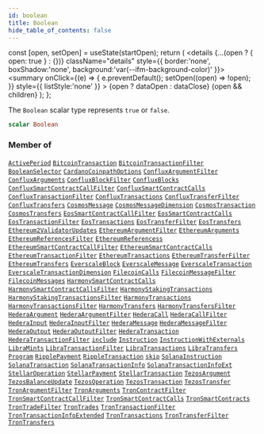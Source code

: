 ```yaml
---
id: boolean
title: Boolean
hide_table_of_contents: false
---
```







  const [open, setOpen] = useState(startOpen);
  return (
    <details {...(open ? { open: true } : {})} className="details" style={{ border:'none', boxShadow:'none', background:'var(--ifm-background-color)' }}>
      <summary
        onClick={(e) => {
          e.preventDefault();
          setOpen((open) => !open);
        }}
        style={{ listStyle:'none' }}
      >
      {open ? dataOpen : dataClose}
      </summary>
      {open && children}
    </details>
  );
};








The `Boolean` scalar type represents `true` or `false`.


```graphql
scalar Boolean
```






### Member of

[`ActivePeriod`](/docs/v1/graphql-reference/objects/active-period)  <Badge class="secondary" text="object"/><Bullet />[`BitcoinTransaction`](/docs/v1/graphql-reference/objects/bitcoin-transaction)  <Badge class="secondary" text="object"/><Bullet />[`BitcoinTransactionFilter`](/docs/v1/graphql-reference/inputs/bitcoin-transaction-filter)  <Badge class="secondary" text="input"/><Bullet />[`BooleanSelector`](/docs/v1/graphql-reference/inputs/boolean-selector)  <Badge class="secondary" text="input"/><Bullet />[`CardanoCoinpathOptions`](/docs/v1/graphql-reference/inputs/cardano-coinpath-options)  <Badge class="secondary" text="input"/><Bullet />[`ConfluxArgumentFilter`](/docs/v1/graphql-reference/inputs/conflux-argument-filter)  <Badge class="secondary" text="input"/><Bullet />[`ConfluxArguments`](/docs/v1/graphql-reference/objects/conflux-arguments)  <Badge class="secondary" text="object"/><Bullet />[`ConfluxBlockFilter`](/docs/v1/graphql-reference/inputs/conflux-block-filter)  <Badge class="secondary" text="input"/><Bullet />[`ConfluxBlocks`](/docs/v1/graphql-reference/objects/conflux-blocks)  <Badge class="secondary" text="object"/><Bullet />[`ConfluxSmartContractCallFilter`](/docs/v1/graphql-reference/inputs/conflux-smart-contract-call-filter)  <Badge class="secondary" text="input"/><Bullet />[`ConfluxSmartContractCalls`](/docs/v1/graphql-reference/objects/conflux-smart-contract-calls)  <Badge class="secondary" text="object"/><Bullet />[`ConfluxTransactionFilter`](/docs/v1/graphql-reference/inputs/conflux-transaction-filter)  <Badge class="secondary" text="input"/><Bullet />[`ConfluxTransactions`](/docs/v1/graphql-reference/objects/conflux-transactions)  <Badge class="secondary" text="object"/><Bullet />[`ConfluxTransferFilter`](/docs/v1/graphql-reference/inputs/conflux-transfer-filter)  <Badge class="secondary" text="input"/><Bullet />[`ConfluxTransfers`](/docs/v1/graphql-reference/objects/conflux-transfers)  <Badge class="secondary" text="object"/><Bullet />[`CosmosMessage`](/docs/v1/graphql-reference/objects/cosmos-message)  <Badge class="secondary" text="object"/><Bullet />[`CosmosMessageDimension`](/docs/v1/graphql-reference/objects/cosmos-message-dimension)  <Badge class="secondary" text="object"/><Bullet />[`CosmosTransaction`](/docs/v1/graphql-reference/objects/cosmos-transaction)  <Badge class="secondary" text="object"/><Bullet />[`CosmosTransfers`](/docs/v1/graphql-reference/objects/cosmos-transfers)  <Badge class="secondary" text="object"/><Bullet />[`EosSmartContractCallFilter`](/docs/v1/graphql-reference/inputs/eos-smart-contract-call-filter)  <Badge class="secondary" text="input"/><Bullet />[`EosSmartContractCalls`](/docs/v1/graphql-reference/objects/eos-smart-contract-calls)  <Badge class="secondary" text="object"/><Bullet />[`EosTransactionFilter`](/docs/v1/graphql-reference/inputs/eos-transaction-filter)  <Badge class="secondary" text="input"/><Bullet />[`EosTransactions`](/docs/v1/graphql-reference/objects/eos-transactions)  <Badge class="secondary" text="object"/><Bullet />[`EosTransferFilter`](/docs/v1/graphql-reference/inputs/eos-transfer-filter)  <Badge class="secondary" text="input"/><Bullet />[`EosTransfers`](/docs/v1/graphql-reference/objects/eos-transfers)  <Badge class="secondary" text="object"/><Bullet />[`Ethereum2ValidatorUpdates`](/docs/v1/graphql-reference/objects/ethereum-2-validator-updates)  <Badge class="secondary" text="object"/><Bullet />[`EthereumArgumentFilter`](/docs/v1/graphql-reference/inputs/ethereum-argument-filter)  <Badge class="secondary" text="input"/><Bullet />[`EthereumArguments`](/docs/v1/graphql-reference/objects/ethereum-arguments)  <Badge class="secondary" text="object"/><Bullet />[`EthereumReferencesFilter`](/docs/v1/graphql-reference/inputs/ethereum-references-filter)  <Badge class="secondary" text="input"/><Bullet />[`EthereumReferencess`](/docs/v1/graphql-reference/objects/ethereum-referencess)  <Badge class="secondary" text="object"/><Bullet />[`EthereumSmartContractCallFilter`](/docs/v1/graphql-reference/inputs/ethereum-smart-contract-call-filter)  <Badge class="secondary" text="input"/><Bullet />[`EthereumSmartContractCalls`](/docs/v1/graphql-reference/objects/ethereum-smart-contract-calls)  <Badge class="secondary" text="object"/><Bullet />[`EthereumTransactionFilter`](/docs/v1/graphql-reference/inputs/ethereum-transaction-filter)  <Badge class="secondary" text="input"/><Bullet />[`EthereumTransactions`](/docs/v1/graphql-reference/objects/ethereum-transactions)  <Badge class="secondary" text="object"/><Bullet />[`EthereumTransferFilter`](/docs/v1/graphql-reference/inputs/ethereum-transfer-filter)  <Badge class="secondary" text="input"/><Bullet />[`EthereumTransfers`](/docs/v1/graphql-reference/objects/ethereum-transfers)  <Badge class="secondary" text="object"/><Bullet />[`EverscaleBlock`](/docs/v1/graphql-reference/objects/everscale-block)  <Badge class="secondary" text="object"/><Bullet />[`EverscaleMessage`](/docs/v1/graphql-reference/objects/everscale-message)  <Badge class="secondary" text="object"/><Bullet />[`EverscaleTransaction`](/docs/v1/graphql-reference/objects/everscale-transaction)  <Badge class="secondary" text="object"/><Bullet />[`EverscaleTransactionDimension`](/docs/v1/graphql-reference/objects/everscale-transaction-dimension)  <Badge class="secondary" text="object"/><Bullet />[`FilecoinCalls`](/docs/v1/graphql-reference/objects/filecoin-calls)  <Badge class="secondary" text="object"/><Bullet />[`FilecoinMessageFilter`](/docs/v1/graphql-reference/inputs/filecoin-message-filter)  <Badge class="secondary" text="input"/><Bullet />[`FilecoinMessages`](/docs/v1/graphql-reference/objects/filecoin-messages)  <Badge class="secondary" text="object"/><Bullet />[`HarmonySmartContractCalls`](/docs/v1/graphql-reference/objects/harmony-smart-contract-calls)  <Badge class="secondary" text="object"/><Bullet />[`HarmonySmartContractCallsFilter`](/docs/v1/graphql-reference/inputs/harmony-smart-contract-calls-filter)  <Badge class="secondary" text="input"/><Bullet />[`HarmonyStakingTransactions`](/docs/v1/graphql-reference/objects/harmony-staking-transactions)  <Badge class="secondary" text="object"/><Bullet />[`HarmonyStakingTransactionsFilter`](/docs/v1/graphql-reference/inputs/harmony-staking-transactions-filter)  <Badge class="secondary" text="input"/><Bullet />[`HarmonyTransactions`](/docs/v1/graphql-reference/objects/harmony-transactions)  <Badge class="secondary" text="object"/><Bullet />[`HarmonyTransactionsFilter`](/docs/v1/graphql-reference/inputs/harmony-transactions-filter)  <Badge class="secondary" text="input"/><Bullet />[`HarmonyTransfers`](/docs/v1/graphql-reference/objects/harmony-transfers)  <Badge class="secondary" text="object"/><Bullet />[`HarmonyTransfersFilter`](/docs/v1/graphql-reference/inputs/harmony-transfers-filter)  <Badge class="secondary" text="input"/><Bullet />[`HederaArgument`](/docs/v1/graphql-reference/objects/hedera-argument)  <Badge class="secondary" text="object"/><Bullet />[`HederaArgumentFilter`](/docs/v1/graphql-reference/inputs/hedera-argument-filter)  <Badge class="secondary" text="input"/><Bullet />[`HederaCall`](/docs/v1/graphql-reference/objects/hedera-call)  <Badge class="secondary" text="object"/><Bullet />[`HederaCallFilter`](/docs/v1/graphql-reference/inputs/hedera-call-filter)  <Badge class="secondary" text="input"/><Bullet />[`HederaInput`](/docs/v1/graphql-reference/objects/hedera-input)  <Badge class="secondary" text="object"/><Bullet />[`HederaInputFilter`](/docs/v1/graphql-reference/inputs/hedera-input-filter)  <Badge class="secondary" text="input"/><Bullet />[`HederaMessage`](/docs/v1/graphql-reference/objects/hedera-message)  <Badge class="secondary" text="object"/><Bullet />[`HederaMessageFilter`](/docs/v1/graphql-reference/inputs/hedera-message-filter)  <Badge class="secondary" text="input"/><Bullet />[`HederaOutput`](/docs/v1/graphql-reference/objects/hedera-output)  <Badge class="secondary" text="object"/><Bullet />[`HederaOutputFilter`](/docs/v1/graphql-reference/inputs/hedera-output-filter)  <Badge class="secondary" text="input"/><Bullet />[`HederaTransaction`](/docs/v1/graphql-reference/objects/hedera-transaction)  <Badge class="secondary" text="object"/><Bullet />[`HederaTransactionFilter`](/docs/v1/graphql-reference/inputs/hedera-transaction-filter)  <Badge class="secondary" text="input"/><Bullet />[`include`](/docs/v1/graphql-reference/directives/include)  <Badge class="secondary" text="directive"/><Bullet />[`Instruction`](/docs/v1/graphql-reference/objects/instruction)  <Badge class="secondary" text="object"/><Bullet />[`InstructionWithExternals`](/docs/v1/graphql-reference/objects/instruction-with-externals)  <Badge class="secondary" text="object"/><Bullet />[`LibraMints`](/docs/v1/graphql-reference/objects/libra-mints)  <Badge class="secondary" text="object"/><Bullet />[`LibraTransactionFilter`](/docs/v1/graphql-reference/inputs/libra-transaction-filter)  <Badge class="secondary" text="input"/><Bullet />[`LibraTransactions`](/docs/v1/graphql-reference/objects/libra-transactions)  <Badge class="secondary" text="object"/><Bullet />[`LibraTransfers`](/docs/v1/graphql-reference/objects/libra-transfers)  <Badge class="secondary" text="object"/><Bullet />[`Program`](/docs/v1/graphql-reference/objects/program)  <Badge class="secondary" text="object"/><Bullet />[`RipplePayment`](/docs/v1/graphql-reference/objects/ripple-payment)  <Badge class="secondary" text="object"/><Bullet />[`RippleTransaction`](/docs/v1/graphql-reference/objects/ripple-transaction)  <Badge class="secondary" text="object"/><Bullet />[`skip`](/docs/v1/graphql-reference/directives/skip)  <Badge class="secondary" text="directive"/><Bullet />[`SolanaInstruction`](/docs/v1/graphql-reference/objects/solana-instruction)  <Badge class="secondary" text="object"/><Bullet />[`SolanaTransaction`](/docs/v1/graphql-reference/objects/solana-transaction)  <Badge class="secondary" text="object"/><Bullet />[`SolanaTransactionInfo`](/docs/v1/graphql-reference/objects/solana-transaction-info)  <Badge class="secondary" text="object"/><Bullet />[`SolanaTransactionInfoExt`](/docs/v1/graphql-reference/objects/solana-transaction-info-ext)  <Badge class="secondary" text="object"/><Bullet />[`StellarOperation`](/docs/v1/graphql-reference/objects/stellar-operation)  <Badge class="secondary" text="object"/><Bullet />[`StellarPayment`](/docs/v1/graphql-reference/objects/stellar-payment)  <Badge class="secondary" text="object"/><Bullet />[`StellarTransaction`](/docs/v1/graphql-reference/objects/stellar-transaction)  <Badge class="secondary" text="object"/><Bullet />[`TezosArgument`](/docs/v1/graphql-reference/objects/tezos-argument)  <Badge class="secondary" text="object"/><Bullet />[`TezosBalanceUpdate`](/docs/v1/graphql-reference/objects/tezos-balance-update)  <Badge class="secondary" text="object"/><Bullet />[`TezosOperation`](/docs/v1/graphql-reference/objects/tezos-operation)  <Badge class="secondary" text="object"/><Bullet />[`TezosTransaction`](/docs/v1/graphql-reference/objects/tezos-transaction)  <Badge class="secondary" text="object"/><Bullet />[`TezosTransfer`](/docs/v1/graphql-reference/objects/tezos-transfer)  <Badge class="secondary" text="object"/><Bullet />[`TronArgumentFilter`](/docs/v1/graphql-reference/inputs/tron-argument-filter)  <Badge class="secondary" text="input"/><Bullet />[`TronArguments`](/docs/v1/graphql-reference/objects/tron-arguments)  <Badge class="secondary" text="object"/><Bullet />[`TronContractFilter`](/docs/v1/graphql-reference/inputs/tron-contract-filter)  <Badge class="secondary" text="input"/><Bullet />[`TronSmartContractCallFilter`](/docs/v1/graphql-reference/inputs/tron-smart-contract-call-filter)  <Badge class="secondary" text="input"/><Bullet />[`TronSmartContractCalls`](/docs/v1/graphql-reference/objects/tron-smart-contract-calls)  <Badge class="secondary" text="object"/><Bullet />[`TronSmartContracts`](/docs/v1/graphql-reference/objects/tron-smart-contracts)  <Badge class="secondary" text="object"/><Bullet />[`TronTradeFilter`](/docs/v1/graphql-reference/inputs/tron-trade-filter)  <Badge class="secondary" text="input"/><Bullet />[`TronTrades`](/docs/v1/graphql-reference/objects/tron-trades)  <Badge class="secondary" text="object"/><Bullet />[`TronTransactionFilter`](/docs/v1/graphql-reference/inputs/tron-transaction-filter)  <Badge class="secondary" text="input"/><Bullet />[`TronTransactionInfoExtended`](/docs/v1/graphql-reference/objects/tron-transaction-info-extended)  <Badge class="secondary" text="object"/><Bullet />[`TronTransactions`](/docs/v1/graphql-reference/objects/tron-transactions)  <Badge class="secondary" text="object"/><Bullet />[`TronTransferFilter`](/docs/v1/graphql-reference/inputs/tron-transfer-filter)  <Badge class="secondary" text="input"/><Bullet />[`TronTransfers`](/docs/v1/graphql-reference/objects/tron-transfers)  <Badge class="secondary" text="object"/>

